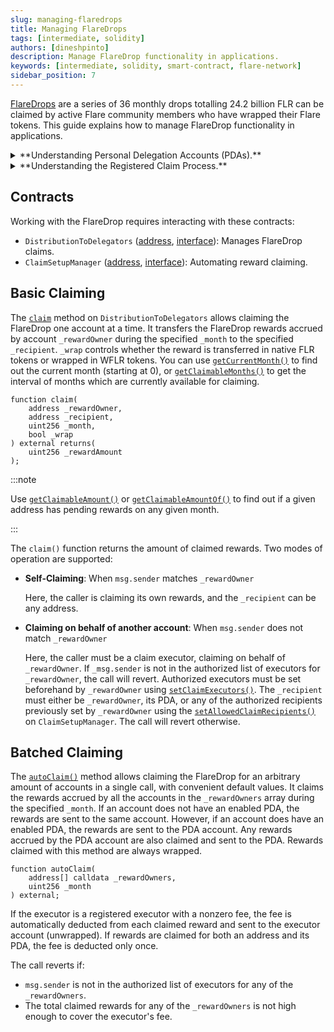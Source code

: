 ```yaml
---
slug: managing-flaredrops
title: Managing FlareDrops
tags: [intermediate, solidity]
authors: [dineshpinto]
description: Manage FlareDrop functionality in applications.
keywords: [intermediate, solidity, smart-contract, flare-network]
sidebar_position: 7
---
```


[FlareDrops](https://flare.network/flaredrop-guide/) are a series of 36 monthly drops totalling 24.2 billion FLR can be claimed by active Flare community members who have wrapped their Flare tokens.
This guide explains how to manage FlareDrop functionality in applications.

<details>
<summary>**Understanding Personal Delegation Accounts (PDAs).**</summary>

Differences between PDAs and regular accounts:

- A PDA cannot have another PDA of its own.
- PDA addresses cannot participate in governance directly, but their owners can transfer all their votes to another address (their main account or someone else's).
- A PDA automatically converts any FLR tokens transferred to it to wrapped Flare tokens (WFLR), which are more useful for functions such as delegation.
- Only the owner of the main account can transfer funds from the PDA and only to the main account.
- When an executor is configured, it will claim rewards both from the main account and the PDA, and send them to the PDA.

</details>

<details>
<summary>**Understanding the Registered Claim Process.**</summary>

Registration allows accounts to list themselves on-chain as registered executors and post their service fees. This simplifies the process for both users and executors: users can easily find a suitable executor, and executors benefit from automatic fee transfers when user rewards are claimed. Users pay a fee to set an executor for claiming their rewards, which are then claimed automatically without user intervention. All agreements with a registered executor occur on-chain.

Here is how the registered claiming process works, with applications performing these actions on behalf of executors and users:

1. Executors who want to be publicly available to users register as executors by paying a registration fee, which is then burned.
2. Registered executors post their fees for claiming rewards.
3. Users with accrued rewards who want an executor to claim on their behalf can choose from the list of registered executors.
4. Users pay a setup fee to enable a registered executor to claim their rewards, and this fee is sent to the executor.
5. Executors claim rewards for one or more users, with their fees automatically deducted from the claimed rewards.
6. Executors notify users off-chain if they discontinue providing this service.

Throughout the process:

- Users and executors can view reports on which addresses executors are claiming for and which executors are registered.
- Registered executors can change their fees or unregister, while users can change the registered executor claiming on their behalf or disable automatic claiming.

</details>

## Contracts

Working with the FlareDrop requires interacting with these contracts:

- `DistributionToDelegators` ([address](/network/solidity-reference), [interface](/network/solidity-reference/IDistributionToDelegators)): Manages FlareDrop claims.
- `ClaimSetupManager` ([address](/network/solidity-reference), [interface](/network/solidity-reference/IClaimSetupManager)): Automating reward claiming.

## Basic Claiming

The [`claim`](/network/solidity-reference/IDistributionToDelegators#claim) method on `DistributionToDelegators` allows claiming the FlareDrop one account at a time.
It transfers the FlareDrop rewards accrued by account `_rewardOwner` during the specified `_month` to the specified `_recipient`. `_wrap` controls whether the reward is transferred in native FLR tokens or wrapped in WFLR tokens.
You can use [`getCurrentMonth()`](/network/solidity-reference/IDistributionToDelegators#getcurrentmonth) to find out the current month (starting at 0), or [`getClaimableMonths()`](/network/solidity-reference/IDistributionToDelegators#getclaimablemonths) to get the interval of months which are currently available for claiming.

```solidity
function claim(
    address _rewardOwner,
    address _recipient,
    uint256 _month,
    bool _wrap
) external returns(
    uint256 _rewardAmount
);
```

:::note

Use [`getClaimableAmount()`](/network/solidity-reference/IDistributionToDelegators#getclaimableamount) or [`getClaimableAmountOf()`](/network/solidity-reference/IDistributionToDelegators#getclaimableamountof) to find out if a given address has pending rewards on any given month.

:::

The `claim()` function returns the amount of claimed rewards. Two modes of operation are supported:

- **Self-Claiming**: When `msg.sender` matches `_rewardOwner`

  Here, the caller is claiming its own rewards, and the `_recipient` can be any address.

- **Claiming on behalf of another account**: When `msg.sender` does not match `_rewardOwner`

  Here, the caller must be a claim executor, claiming on behalf of `_rewardOwner`. If `_msg.sender` is not in the authorized list of executors for `_rewardOwner`, the call will revert.
  Authorized executors must be set beforehand by `_rewardOwner` using [`setClaimExecutors()`](/network/solidity-reference/IClaimSetupManager#setclaimexecutors).
  The `_recipient` must either be `_rewardOwner`, its PDA, or any of the authorized recipients previously set by `_rewardOwner` using the [`setAllowedClaimRecipients()`](/network/solidity-reference/IClaimSetupManager#setallowedclaimrecipients) on `ClaimSetupManager`.
  The call will revert otherwise.

## Batched Claiming

The [`autoClaim()`](/network/solidity-reference/IDistributionToDelegators#autoclaim) method allows claiming the FlareDrop for an arbitrary amount of accounts in a single call, with convenient default values.
It claims the rewards accrued by all the accounts in the `_rewardOwners` array during the specified `_month`.
If an account does not have an enabled PDA, the rewards are sent to the same account.
However, if an account does have an enabled PDA, the rewards are sent to the PDA account.
Any rewards accrued by the PDA account are also claimed and sent to the PDA.
Rewards claimed with this method are always wrapped.

```solidity
function autoClaim(
    address[] calldata _rewardOwners,
    uint256 _month
) external;
```

If the executor is a registered executor with a nonzero fee, the fee is automatically deducted from each claimed reward and sent to the executor account (unwrapped).
If rewards are claimed for both an address and its PDA, the fee is deducted only once.

The call reverts if:

- `msg.sender` is not in the authorized list of executors for any of the `_rewardOwners`.
- The total claimed rewards for any of the `_rewardOwners` is not high enough to cover the executor's fee.

